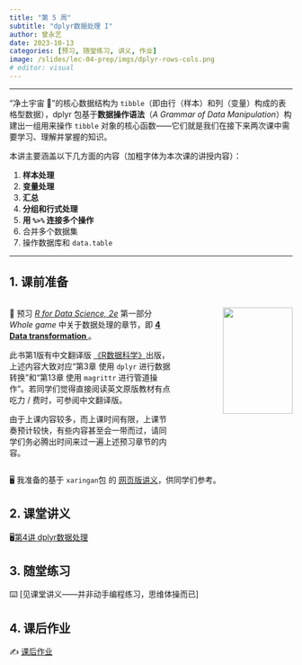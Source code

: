 ```yaml
---
title: "第 5 周"
subtitle: "dplyr数据处理 I"
author: 曾永艺
date: 2023-10-13
categories: [预习, 随堂练习, 讲义, 作业]
image: /slides/lec-04-prep/imgs/dplyr-rows-cols.png
# editor: visual
---
```


<hr>

“净土宇宙 🌌”的核心数据结构为 `tibble`（即由行（样本）和列（变量）构成的表格型数据），dplyr 包基于**数据操作语法**（_A Grammar of Data Manipulation_）构建出一组用来操作 `tibble` 对象的核心函数——它们就是我们在接下来两次课中需要学习、理解并掌握的知识。

本讲主要涵盖以下几方面的内容（加粗字体为本次课的讲授内容）：

1. **样本处理**
2. **变量处理**
3. **汇总**
4. **分组和行式处理**
5. **用 `%>%` 连接多个操作**
6. 合并多个数据集
7. 操作数据库和 `data.table`

<hr>

## 1. 课前准备

:::::{.columns}

::::{.column width="60%"}

📖 预习 [*R for Data Science, 2e*](https://r4ds.hadley.nz/) 第一部分 _Whole game_ 中关于数据处理的章节，即 [**4  Data transformation
**](https://r4ds.hadley.nz/data-transform)。

:::{.callout-tip appearance="simple"}
此书第1版有中文翻译版 [《R数据科学》](https://www.ituring.com.cn/book/2113)出版，上述内容大致对应“第3章 使用 `dplyr` 进行数据转换”和“第13章 使用 `magrittr` 进行管道操作”。若同学们觉得直接阅读英文原版教材有点吃力 / 费时，可参阅中文翻译版。
:::

:::{.callout-warning appearance="simple"}
由于上课内容较多，而上课时间有限，上课节奏预计较快，有些内容甚至会一带而过，请同学们务必腾出时间来过一遍上述预习章节的内容。
:::

::::

::::{.column width="40%"}
:::{style="text-align:right"}
<img src="https://r4ds.hadley.nz/cover.jpg" class="cover" width="80%"/>
:::
::::

:::::

🖥️ 我准备的基于 `xaringan`包 的 [网页版讲义](/slides/lec-04-prep/L04_Transformation_Prep.html)，供同学们参考。

## 2. 课堂讲义

🖥️[第4讲 dplyr数据处理](/slides/lec-04/L04_Transformation.html)

## 3. 随堂练习

⌨️ [见课堂讲义——并非动手编程练习，思维体操而已]

## 4. 课后作业

✍️ [课后作业](/hw/hw-04.qmd)

<br>

<!-- ::: {style="font-size:0.875em; text-align:right"} -->
<!-- 回到 [课程安排](../schedule.qmd) ⏎ -->
<!-- ::: -->
